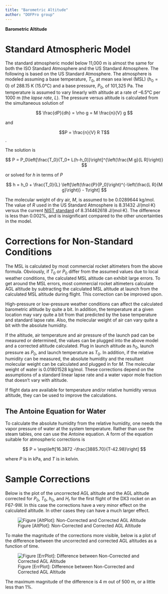 ```yaml
---
title: "Barometric Altitude"
author: "DOFPro group"
---
```


**Barometric Altitude**

# Standard Atmospheric Model

The standard atmospheric model below 11,000 m is almost the same for both the ISO Standard Atmosphere and the US Standard Atmosphere. The following is based on the US Standard Atmosphere. The atmosphere is modeled assuming a base temperature, $T_0$, at mean sea level (MSL) ($h_0 = 0$) of 288.15 K (15.0°C) and a base pressure, $P_0$, of 101,325 Pa. The temperature is assumed to vary linearly with altitude at a rate of –6.5°C per 1000 m (the *lapse rate*, $L$). The pressure versus altitude is calculated from the simultaneous solution of

$$
\frac{dP}{dh} = \rho g = M \frac{n}{V} g
$$

and

$$P = \frac{n}{V} R T$$.

The solution is

$$
P = P_0\left[\frac{T_0}{T_0+ L(h-h_0)}\right]^{\left(\frac{M g}{L R}\right)}
$$

or solved for $h$ in terms of $P$

$$
h = h_0 + \frac{T_0}{L} \left[\left(\frac{P}{P_0}\right)^{-\left(\frac{L R}{M g}\right)} - 1\right]
$$

The molecular weight of dry air, $M$, is assumed to be 0.0289644 kg/mol. The value of $R$ used in the US Standard Atmosphere is 8.31432 J/(mol⋅K) versus the current [NIST standard](https://physics.nist.gov/cgi-bin/cuu/Value?r) of 8.314462618 J/(mol⋅K). The difference is less than 0.002%, and is insignificant compared to the other uncertainties in the model.

# Corrections for Non-Standard Conditions

The MSL is calculated by most commercial rocket altimeters from the above formula. Obviously, if $T_0$ or $P_0$ differ from the assumed values due to local weather conditions, the calculated MSL altitude can exhibit large errors. To get around the MSL errors, most commercial rocket altimeters calculate AGL altitude by subtracting the calculated MSL altitude at launch from the calculated MSL altitude during flight. This correction can be improved upon.

High-pressure or low-pressure weather conditions can affect the calculated barometric altitude by quite a bit. In addition, the temperature at a given location may vary quite a bit from that predicted by the base temperature and standard lapse rate. Also, the molecular weight of air can vary quite a bit with the absolute humidity.

If the altitude, air temperature and air pressure of the launch pad can be measured or determined, the values can be plugged into the above model and a corrected altitude calculated. Plug in launch altitude as $h_0$, launch pressure as $P_0$, and launch temperature as $T_0$. In addition, if the relative humidity can be measured, the absolute humidity and the resultant molecular weight can be calculated and plugged in for $M$. The molecular weight of water is 0.01801528 kg/mol. These corrections depend on the assumptions of a standard linear lapse rate and a water vapor mole fraction that doesn't vary with altitude.

If flight data are available for temperature and/or relative humidity versus altitude, they can be used to improve the calculations.

## The Antoine Equation for Water

To calculate the absolute humidity from the relative humidity, one needs the vapor pressure of water at the system temperature. Rather than use the steam tables, one can use the Antoine equation. A form of the equation suitable for atmospheric corrections is

$$
P = \exp\left[16.3872 -\frac{3885.70}{T-42.98}\right]
$$

where $P$ is in kPa, and $T$ is in kelvin.

# Sample Corrections

Below is the plot of the uncorrected AGL altitude and the AGL altitude corrected for $P_0$, $T_0$, $h_0$, and $H_r$ for the first flight of the DX3 rocket on an F67-9W. In this case the corrections have a very minor effect on the calculated altitude. In other cases they can have a much larger effect.

![Figure \[AltPlot\]: Non-Corrected and Corrected AGL Altitude](images/CorrectedAltitude.png)

To make the magnitude of the corrections more visible, below is a plot of the difference between the uncorrected and corrected AGL altitudes as a function of time.

![Figure \[ErrPlot\]: Difference between Non-Corrected and Corrected AGL Altitude](images/ErrAGLAltitude.png)

The maximum magnitude of the difference is 4 m out of 500 m, or a little less than 1%.
